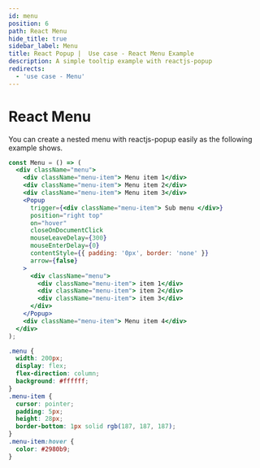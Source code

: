 ```yaml
---
id: menu
position: 6
path: React Menu
hide_title: true
sidebar_label: Menu
title: React Popup |  Use case - React Menu Example
description: A simple tooltip example with reactjs-popup
redirects:
  - 'use case - Menu'
---
```



# React Menu

You can create a nested menu with reactjs-popup easily as the following example shows.

<SimpleMenu />

```jsx
const Menu = () => (
  <div className="menu">
    <div className="menu-item"> Menu item 1</div>
    <div className="menu-item"> Menu item 2</div>
    <div className="menu-item"> Menu item 3</div>
    <Popup
      trigger={<div className="menu-item"> Sub menu </div>}
      position="right top"
      on="hover"
      closeOnDocumentClick
      mouseLeaveDelay={300}
      mouseEnterDelay={0}
      contentStyle={{ padding: '0px', border: 'none' }}
      arrow={false}
    >
      <div className="menu">
        <div className="menu-item"> item 1</div>
        <div className="menu-item"> item 2</div>
        <div className="menu-item"> item 3</div>
      </div>
    </Popup>
    <div className="menu-item"> Menu item 4</div>
  </div>
);
```

```css
.menu {
  width: 200px;
  display: flex;
  flex-direction: column;
  background: #ffffff;
}
.menu-item {
  cursor: pointer;
  padding: 5px;
  height: 28px;
  border-bottom: 1px solid rgb(187, 187, 187);
}
.menu-item:hover {
  color: #2980b9;
}
```

